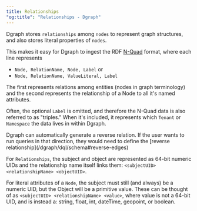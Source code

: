 ```yaml
---
title: Relationships
"og:title": "Relationships - Dgraph"
---
```



<DgraphWIP />

Dgraph stores `relationships` among `nodes` to represent graph structures, and
also stores literal properties of `nodes`.

This makes it easy for Dgraph to ingest the RDF
[N-Quad](https://www.w3.org/TR/n-quads/) format, where each line represents

- `Node, RelationName, Node, Label` or
- `Node, RelationName, ValueLiteral, Label`

The first represents relations among entities (nodes in graph terminology) and
the second represents the relationship of a Node to all it's named attributes.

Often, the optional `Label` is omitted, and therefore the N-Quad data is also
referred to as "triples." When it's included, it represents which `Tenant` or
`Namespace` the data lives in within Dgraph.

<Tip>
  Dgraph can automatically generate a reverse relation. If the user wants to run
  queries in that direction, they would need to define the [reverse
  relationship](/dgraph/dql/schema#reverse-edges)
</Tip>

For `Relationships`, the subject and object are represented as 64-bit numeric
UIDs and the relationship name itself links them:
`<subjectUID> <relationshipName> <objectUID>`.

For literal attributes of a `Node`, the subject must still (and always) be a
numeric UID, but the Object will be a primitive value. These can be thought of
as `<subjectUID> <relationshipName> <value>`, where value is not a 64-bit UID,
and is instead a: string, float, int, dateTime, geopoint, or boolean.
